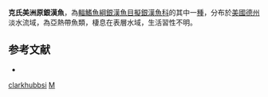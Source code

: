 {{Speciesbox
| status = LC
| status_system = IUCN3.1
| taxon = Menidia clarkhubbsi
| authority = [[Echelle|Echelle]] & [[Mosier|Mosier]], 1982
| synonyms = 
}}
'''克氏美洲原銀漢魚'''，為[[輻鰭魚綱|輻鰭魚綱]][[銀漢魚目|銀漢魚目]][[擬銀漢魚科|擬銀漢魚科]]的其中一[[種|種]]，分布於[[美國|美國]][[德克薩斯州|德州]]淡水流域，為亞熱帶魚類，棲息在表層水域，生活習性不明。

==参考文献==
*{{FishBase_species|genus=Menidia|species=clarkhubbsi|year=2016|month=3}}

{{Taxonbar|from=Q2301219}}

[[Category:美洲原銀漢魚屬|clarkhubbsi]]
[[Category:1982年描述的鱼类|M]]

{{魚類小作品}}